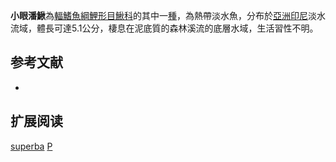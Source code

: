 {{Speciesbox 
| taxon = Pangio superba
| status = NE
| status_system = IUCN3.1
| authority =  [[Roberts|Roberts]], 1989
| synonyms = *''Acantophthalmus superbus, Roberts, 1989''
}}
'''小眼潘鰍'''為[[輻鰭魚綱|輻鰭魚綱]][[鯉形目|鯉形目]][[鰍科|鰍科]]的其中一[[種|種]]，為熱帶淡水魚，分布於[[亞洲|亞洲]][[印尼|印尼]]淡水流域，體長可達5.1公分，棲息在泥底質的森林溪流的底層水域，生活習性不明。

== 参考文献 ==
{{refbegin}}
*{{FishBase_species|genus=Pangio|species=superba|year=2014|month=2}}
{{refend}}

== 扩展阅读 ==
{{refbegin}}
{{wikispecies-inline|Pangio superba|小眼潘鰍}}
{{refend}}
{{Taxonbar|from=Q3766754}}

[[Category:潘鰍屬|superba]]
[[Category:1989年描述的鱼类|P]]

{{魚類小作品}}